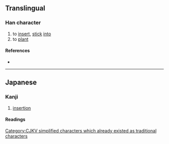{{also|插|揷}}
{{character info}}
==Translingual==
{{ja-forms|挿|插|[[插]]}}

===Han character===
{{Han char|rn=64|rad=手|as=07|sn=10|four=|canj=QHJL|ids=⿰扌𢆍}}

# to [[insert]], [[stick]] [[into]]
# to [[plant]]

====References====
* {{Han ref|kx=0432.170|dkj=12119|dj=0782.080|hdz=31884.100|uh=633F|ud=25407}}

----

==Japanese==
{{ja-kanji forms|挿|插}}

===Kanji===
{{ja-kanji|grade=c|rs=手07|kyu=插}}

# [[insertion]]

====Readings====
{{ja-readings
|goon=しょう<さふ
|kanon=そう<せふ
|kun=さ-す, はさ-む, さしはさ-む
}}

[[Category:CJKV simplified characters which already existed as traditional characters]]